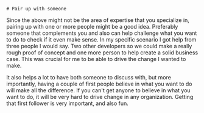 
<TwoColumns>
  <Column className="flex justify-center items-center">
  
    # Pair up with someone
  
  </Column>

  <Column className="flex flex-row justify-center items-center">
    <Handshake className="w-72 h-72" />
  </Column>
</TwoColumns>


<Notes>
Since the above might not be the area of expertise that you specialize in, pairing up with one or more people might be a good idea. Preferably someone that complements you and also can help challenge what you want to do to check if it even make sense. In my specific scenario I got help from three people I would say. Two other developers so we could make a really rough proof of concept and one more person to help create a solid business case. This was crucial for me to be able to drive the change I wanted to make.

It also helps a lot to have both someone to discuss with, but more importantly, having a couple of first people believe in what you want to do will make all the difference. If you can't get anyone to believe in what you want to do, it will be very hard to drive change in any organization. Getting that first follower is very important, and also fun.
</Notes>
